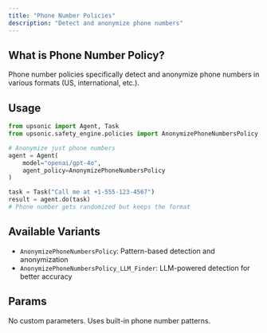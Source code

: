 ```yaml
---
title: "Phone Number Policies"
description: "Detect and anonymize phone numbers"
---
```


## What is Phone Number Policy?

Phone number policies specifically detect and anonymize phone numbers in various formats (US, international, etc.).

## Usage

```python
from upsonic import Agent, Task
from upsonic.safety_engine.policies import AnonymizePhoneNumbersPolicy

# Anonymize just phone numbers
agent = Agent(
    model="openai/gpt-4o",
    agent_policy=AnonymizePhoneNumbersPolicy
)

task = Task("Call me at +1-555-123-4567")
result = agent.do(task)
# Phone number gets randomized but keeps the format
```

## Available Variants

- `AnonymizePhoneNumbersPolicy`: Pattern-based detection and anonymization
- `AnonymizePhoneNumbersPolicy_LLM_Finder`: LLM-powered detection for better accuracy

## Params

No custom parameters. Uses built-in phone number patterns.
